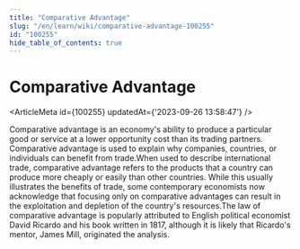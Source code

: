 ```yaml
---
title: "Comparative Advantage"
slug: "/en/learn/wiki/comparative-advantage-100255"
id: "100255"
hide_table_of_contents: true
---
```



# Comparative Advantage

<ArticleMeta id={100255} updatedAt={'2023-09-26 13:58:47'} />
<div className='border-solid border-b border-t-0 my-4 border-[var(--ifm-color-gray-300)]' />

Comparative advantage is an economy's ability to produce a particular good or service at a lower opportunity cost than its trading partners. Comparative advantage is used to explain why companies, countries, or individuals can benefit from trade.When used to describe international trade, comparative advantage refers to the products that a country can produce more cheaply or easily than other countries. While this usually illustrates the benefits of trade, some contemporary economists now acknowledge that focusing only on comparative advantages can result in the exploitation and depletion of the country's resources.The law of comparative advantage is popularly attributed to English political economist David Ricardo and his book  written in 1817, although it is likely that Ricardo's mentor, James Mill, originated the analysis.
